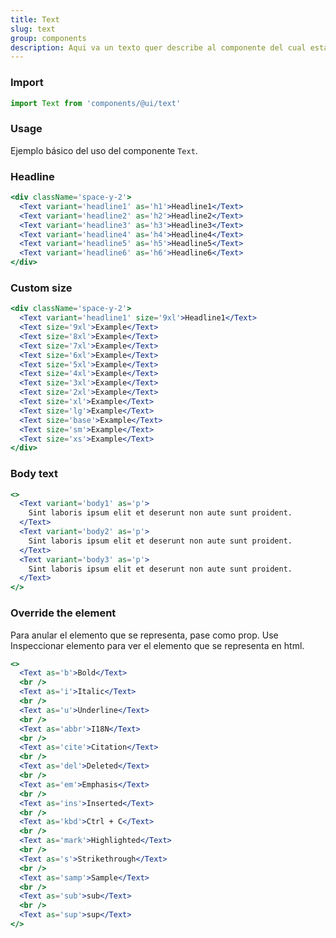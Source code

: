 ```yaml
---
title: Text
slug: text
group: components
description: Aqui va un texto quer describe al componente del cual estamos haciendo referencia en los siguientes ejemplos.
---
```


### Import

```js
import Text from 'components/@ui/text'
```

### Usage

Ejemplo básico del uso del componente `Text`.

### Headline

```jsx
<div className='space-y-2'>
  <Text variant='headline1' as='h1'>Headline1</Text>
  <Text variant='headline2' as='h2'>Headline2</Text>
  <Text variant='headline3' as='h3'>Headline3</Text>
  <Text variant='headline4' as='h4'>Headline4</Text>
  <Text variant='headline5' as='h5'>Headline5</Text>
  <Text variant='headline6' as='h6'>Headline6</Text>
</div>
```

### Custom size

```jsx
<div className='space-y-2'>
  <Text variant='headline1' size='9xl'>Headline1</Text>
  <Text size='9xl'>Example</Text>
  <Text size='8xl'>Example</Text>
  <Text size='7xl'>Example</Text>
  <Text size='6xl'>Example</Text>
  <Text size='5xl'>Example</Text>
  <Text size='4xl'>Example</Text>
  <Text size='3xl'>Example</Text>
  <Text size='2xl'>Example</Text>
  <Text size='xl'>Example</Text>
  <Text size='lg'>Example</Text>
  <Text size='base'>Example</Text>
  <Text size='sm'>Example</Text>
  <Text size='xs'>Example</Text>
</div>
```

### Body text

```jsx
<>
  <Text variant='body1' as='p'>
    Sint laboris ipsum elit et deserunt non aute sunt proident.
  </Text>
  <Text variant='body2' as='p'>
    Sint laboris ipsum elit et deserunt non aute sunt proident.
  </Text>
  <Text variant='body3' as='p'>
    Sint laboris ipsum elit et deserunt non aute sunt proident.
  </Text>
</>
```

### Override the element

Para anular el elemento que se representa, pase como prop. Use Inspeccionar elemento para ver el elemento que se representa en html.

```jsx
<>
  <Text as='b'>Bold</Text>
  <br />
  <Text as='i'>Italic</Text>
  <br />
  <Text as='u'>Underline</Text>
  <br />
  <Text as='abbr'>I18N</Text>
  <br />
  <Text as='cite'>Citation</Text>
  <br />
  <Text as='del'>Deleted</Text>
  <br />
  <Text as='em'>Emphasis</Text>
  <br />
  <Text as='ins'>Inserted</Text>
  <br />
  <Text as='kbd'>Ctrl + C</Text>
  <br />
  <Text as='mark'>Highlighted</Text>
  <br />
  <Text as='s'>Strikethrough</Text>
  <br />
  <Text as='samp'>Sample</Text>
  <br />
  <Text as='sub'>sub</Text>
  <br />
  <Text as='sup'>sup</Text>
</>
```

